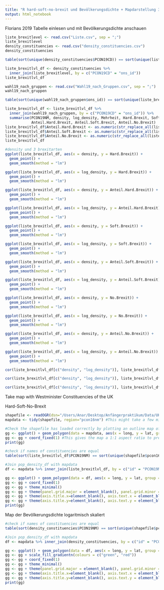 ```yaml
---
title: "R hard-soft-no-brexit und Bevölkerungsdichte + Mapdarstellung 3 Kathegorien & Bevölkerungsdichte"
output: html_notebook
---
```


Florians 2019 Tabelle einlesen und mit Bevölkerungsdichte anschauen

```r
liste_brexitlevel <- read.csv("Liste.csv", sep = ";")
liste_brexitlevel
density_constituencies <- read.csv("density_constituencies.csv")
density_constituencies

table(sort(unique(density_constituencies$PCON19CD)) == sort(unique(liste_brexitlevel$ons_id))) #TRUE

liste_brexitlvl_df <- density_constituencies %>%
  inner_join(liste_brexitlevel, by = c("PCON19CD" = "ons_id"))
liste_brexitlvl_df

wahl19_nach_gruppen <- read.csv("Wahl19_nach_Gruppen.csv", sep = ";")
wahl19_nach_gruppen 

table(sort(unique(wahl19_nach_gruppen$ons_id)) == sort(unique(liste_brexitlvl_df$PCON19CD))) #TRUE

liste_brexitlvl_df <- liste_brexitlvl_df %>%
  inner_join(wahl19_nach_gruppen, by = c("PCON19CD" = "ons_id")) %>%
  summarise(PCON19NM, density, log_density, Mehrheit, Hard.Brexit, Soft.Brexit, No.Brexit, 
            Anteil.Hard.Brexit, Anteil.Soft.Brexit, Anteil.No.Brexit)
liste_brexitlvl_df$Anteil.Hard.Brexit <- as.numeric(str_replace_all(liste_brexitlvl_df$Anteil.Hard.Brexit ,regex("%"), ""))
liste_brexitlvl_df$Anteil.Soft.Brexit <- as.numeric(str_replace_all(liste_brexitlvl_df$Anteil.Soft.Brexit ,regex("%"), ""))
liste_brexitlvl_df$Anteil.No.Brexit <- as.numeric(str_replace_all(liste_brexitlvl_df$Anteil.No.Brexit ,regex("%"), ""))
liste_brexitlvl_df

#density und 3 brexitarten
ggplot(liste_brexitlvl_df, aes(x = density, y = Hard.Brexit)) +
  geom_point() +
  geom_smooth(method = "lm")

ggplot(liste_brexitlvl_df, aes(x = log_density, y = Hard.Brexit)) +
  geom_point() +
  geom_smooth(method = "lm") 

ggplot(liste_brexitlvl_df, aes(x = density, y = Anteil.Hard.Brexit)) +
  geom_point() +
  geom_smooth(method = "lm")

ggplot(liste_brexitlvl_df, aes(x = log_density, y = Anteil.Hard.Brexit)) +
  geom_point() +
  geom_smooth(method = "lm")

ggplot(liste_brexitlvl_df, aes(x = density, y = Soft.Brexit)) +
  geom_point() +
  geom_smooth(method = "lm")

ggplot(liste_brexitlvl_df, aes(x = log_density, y = Soft.Brexit)) +
  geom_point() +
  geom_smooth(method = "lm")

ggplot(liste_brexitlvl_df, aes(x = density, y = Anteil.Soft.Brexit)) +
  geom_point() +
  geom_smooth(method = "lm")

ggplot(liste_brexitlvl_df, aes(x = log_density, y = Anteil.Soft.Brexit)) +
  geom_point() +
  geom_smooth(method = "lm")

ggplot(liste_brexitlvl_df, aes(x = density, y = No.Brexit)) +
  geom_point() +
  geom_smooth(method = "lm")

ggplot(liste_brexitlvl_df, aes(x = log_density, y = No.Brexit)) +
  geom_point() +
  geom_smooth(method = "lm")

ggplot(liste_brexitlvl_df, aes(x = density, y = Anteil.No.Brexit)) +
  geom_point() +
  geom_smooth(method = "lm")

ggplot(liste_brexitlvl_df, aes(x = log_density, y = Anteil.No.Brexit)) +
  geom_point() +
  geom_smooth(method = "lm")

```

```r
cor(liste_brexitlvl_df[c("density", "log_density")], liste_brexitlvl_df[c("Hard.Brexit", "Anteil.Hard.Brexit", "Soft.Brexit", "Anteil.Soft.Brexit", "No.Brexit", "Anteil.No.Brexit")], use="complete.obs", method="pearson")

cor(liste_brexitlvl_df[c("density", "log_density")], liste_brexitlvl_df[c("Hard.Brexit", "Anteil.Hard.Brexit", "Soft.Brexit", "Anteil.Soft.Brexit", "No.Brexit", "Anteil.No.Brexit")], use="complete.obs", method="kendall")

cor(liste_brexitlvl_df[c("density", "log_density")], liste_brexitlvl_df[c("Hard.Brexit", "Anteil.Hard.Brexit", "Soft.Brexit", "Anteil.Soft.Brexit", "No.Brexit", "Anteil.No.Brexit")], use="complete.obs", method="spearman")
```

Take map with Westminister Constituencies of the UK

Hard-Soft-No-Brexit

```r
shapefile <- readOGR(dsn="/Users/Anar/Desktop/Anfängerpraktikum/Data/UK_Westminster_Parliamentary_Consituencies__December_2016__Boundaries-shp",layer="UK_Westminster_Parliamentary_Consituencies__December_2016__Boundaries")
mapdata <- tidy(shapefile, region="pcon16nm") #This might take a few minutes
```


```r
#Check the shapefile has loaded correctly by plotting an outline map of the UK
gg <- ggplot() + geom_polygon(data = mapdata, aes(x = long, y = lat, group = group), color = "#FFFFFF", size = 0.25)
gg <- gg + coord_fixed(1) #This gives the map a 1:1 aspect ratio to prevent the map from appearing squashed
print(gg)
```

```r
#check if names of constituencies are equal
table(sort(liste_brexitlvl_df$PCON19NM) == sort(unique(shapefile$pcon16nm))) #all true

#Join pop_density_df with mapdata
df <- mapdata %>% inner_join(liste_brexitlvl_df, by = c("id" = "PCON19NM"))

gg <- ggplot() + geom_polygon(data = df, aes(x = long, y = lat, group = group, fill = Mehrheit), color = NA, size = 0.25)
gg <- gg + coord_fixed(1)
gg <- gg + theme_minimal()
gg <- gg + theme(panel.grid.major = element_blank(), panel.grid.minor = element_blank())
gg <- gg + theme(axis.title.x=element_blank(), axis.text.x = element_blank(), axis.ticks.x = element_blank())
gg <- gg + theme(axis.title.y=element_blank(), axis.text.y = element_blank(), axis.ticks.y = element_blank())
print(gg)
```

Map der Bevölkerungsdichte logaritmisch skaliert

```r
#check if names of constituencies are equal
table(sort(density_constituencies$PCON19NM) == sort(unique(shapefile$pcon16nm))) #all true

#Join pop_density_df with mapdata
df <- mapdata %>% inner_join(density_constituencies, by = c("id" = "PCON19NM"))

gg <- ggplot() + geom_polygon(data = df, aes(x = long, y = lat, group = group, fill = log_density), color = NA, size = 0.25)
gg <- gg + scale_fill_gradientn(colours = c("green", "red"))
gg <- gg + coord_fixed(1)
gg <- gg + theme_minimal()
gg <- gg + theme(panel.grid.major = element_blank(), panel.grid.minor = element_blank())
gg <- gg + theme(axis.title.x=element_blank(), axis.text.x = element_blank(), axis.ticks.x = element_blank())
gg <- gg + theme(axis.title.y=element_blank(), axis.text.y = element_blank(), axis.ticks.y = element_blank())
print(gg)
```